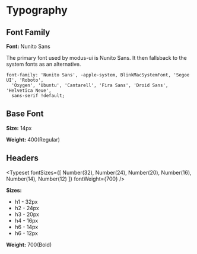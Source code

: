
<Meta title="Design System|Typography" />

# Typography

## Font Family

**Font:** Nunito Sans

The primary font used by modus-ui is Nunito Sans. It then fallsback to the system fonts as an alternative.

```
font-family: 'Nunito Sans', -apple-system, BlinkMacSystemFont, 'Segoe UI', 'Roboto',
  'Oxygen', 'Ubuntu', 'Cantarell', 'Fira Sans', 'Droid Sans', 'Helvetica Neue',
  sans-serif !default;
```

## Base Font

<Typeset fontSizes={[Number(14)]} fontWeight={400} />

**Size:** 14px

**Weight:** 400(Regular)

## Headers

<Typeset
  fontSizes={[
    Number(32),
    Number(24),
    Number(20),
    Number(16),
    Number(14),
    Number(12)
  ]}
  fontWeight={700}
/>

**Sizes:**

- h1 - 32px
- h2 - 24px
- h3 - 20px
- h4 - 16px
- h6 - 14px
- h6 - 12px

**Weight:** 700(Bold)
